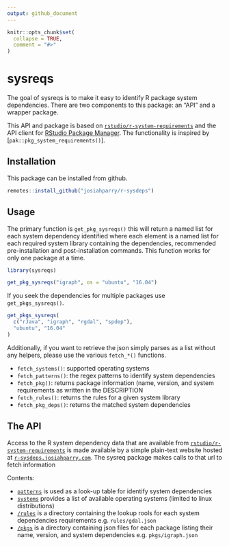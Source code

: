 ```yaml
---
output: github_document
---
```


<!-- README.md is generated from README.Rmd. Please edit that file -->

```r
knitr::opts_chunk$set(
  collapse = TRUE,
  comment = "#>"
)
```

# sysreqs

The goal of sysreqs is to make it easy to identify R package system dependencies. There are two components to this package: an "API" and a wrapper package. 

This API and package is based on [`rstudio/r-system-requirements`](https://github.com/rstudio/r-system-requirements) and the API client for [RStudio Package Manager](https://www.rstudio.com/products/package-manager/). The functionality is inspired by [`pak::pkg_system_requirements()`]. 

## Installation

This package can be installed from github.

```r
remotes::install_github("josiahparry/r-sysdeps")
```

## Usage

The primary function is `get_pkg_sysreqs()` this will return a named list for each system dependency identified where each element is a named list for each required system library containing the dependencies, recommended pre-installation and post-installation commands. This function works for only one package at a time.

```r
library(sysreqs)

get_pkg_sysreqs("igraph", os = "ubuntu", "16.04")
```

If you seek the dependencies for multiple packages use `get_pkgs_sysreqs()`. 

```r
get_pkgs_sysreqs(
  c("rJava", "igraph", "rgdal", "spdep"),
  "ubuntu", "16.04"
)
```

Additionally, if you want to retrieve the json simply parses as a list without any helpers, please use the various `fetch_*()` functions.

- `fetch_systems()`: supported operating systems
- `fetch_patterns()`: the regex patterns to identify system dependencies
- `fetch_pkg()`: returns package information (name, version, and system requirements as written in the DESCRIPTION
- `fetch_rules()`: returns the rules for a given system library
- `fetch_pkg_deps()`: returns the matched system dependencies

## The API

Access to the R system dependency data that are available from [`rstudio/r-system-requirements`](https://github.com/rstudio/r-system-requirements) is made available by a simple plain-text website hosted at [`r-sysdeps.josiahparry.com`](https://r-sysdeps.josiahparry.com). The sysreq package makes calls to that url to fetch information

Contents: 

- [`patterns`](patterns.json) is used as a look-up table for identify system dependencies
- [`systems`](systems.json) provides a list of available operating systems (limited to linux distributions)
- [`/rules`](rules/index.html) is a directory containing the lookup rools for each system dependencies requirements e.g. `rules/gdal.json`
- [`/pkgs`](pkgs/index.html) is a directory containing json files for each package listing their name, version, and system dependencies e.g. `pkgs/igraph.json`


